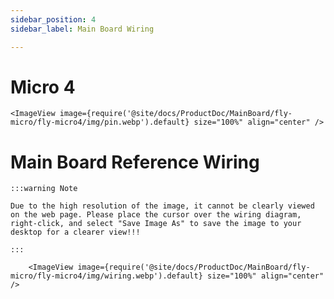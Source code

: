 ```yaml
---
sidebar_position: 4
sidebar_label: Main Board Wiring

---
```




# Micro 4

    <ImageView image={require('@site/docs/ProductDoc/MainBoard/fly-micro/fly-micro4/img/pin.webp').default} size="100%" align="center" />


# Main Board Reference Wiring

    :::warning Note

    Due to the high resolution of the image, it cannot be clearly viewed on the web page. Please place the cursor over the wiring diagram, right-click, and select "Save Image As" to save the image to your desktop for a clearer view!!!

    :::

        <ImageView image={require('@site/docs/ProductDoc/MainBoard/fly-micro/fly-micro4/img/wiring.webp').default} size="100%" align="center" />